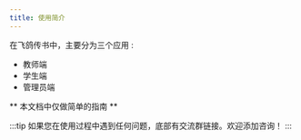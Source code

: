 ```yaml
---
title: 使用简介
---
```


在飞鸽传书中，主要分为三个应用 :

- 教师端
- 学生端
- 管理员端

** 本文档中仅做简单的指南 **

:::tip
如果您在使用过程中遇到任何问题，底部有交流群链接。欢迎添加咨询！
:::
